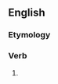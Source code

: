 ==English==

===Etymology===
{{suffix|en|express|est|nocat=1}}

===Verb===
{{head|en|verb form}}

# {{en-archaic second-person singular of|express|lang=en}}